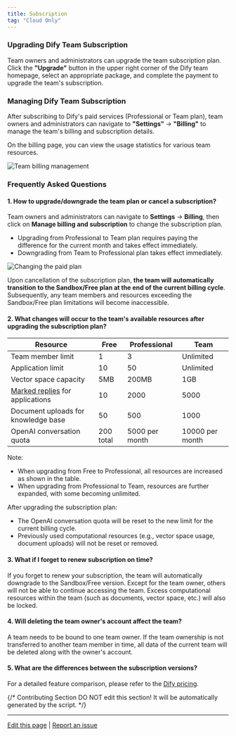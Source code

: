 ```yaml
---
title: Subscription
tag: "Cloud Only"
---
```



### Upgrading Dify Team Subscription

Team owners and administrators can upgrade the team subscription plan. Click the **"Upgrade"** button in the upper right corner of the Dify team homepage, select an appropriate package, and complete the payment to upgrade the team's subscription.

### Managing Dify Team Subscription

After subscribing to Dify's paid services (Professional or Team plan), team owners and administrators can navigate to **"Settings"** → **"Billing"** to manage the team's billing and subscription details.

On the billing page, you can view the usage statistics for various team resources.

![Team billing management](https://assets-docs.dify.ai/dify-enterprise-mintlify/en/guides/management/07eb0d03a33e2e01df44dbf3cf241f14.png)

### Frequently Asked Questions

#### 1. How to upgrade/downgrade the team plan or cancel a subscription?

Team owners and administrators can navigate to **Settings** → **Billing**, then click on **Manage billing and subscription** to change the subscription plan.

* Upgrading from Professional to Team plan requires paying the difference for the current month and takes effect immediately.
* Downgrading from Team to Professional plan takes effect immediately.

![Changing the paid plan](https://assets-docs.dify.ai/dify-enterprise-mintlify/en/guides/management/c572ba8806b41eb6564fc658d3d8124b.jpeg)

Upon cancellation of the subscription plan, **the team will automatically transition to the Sandbox/Free plan at the end of the current billing cycle**. Subsequently, any team members and resources exceeding the Sandbox/Free plan limitations will become inaccessible.

#### 2. What changes will occur to the team's available resources after upgrading the subscription plan?

<table>
  <thead>
    <tr>
      <th>Resource</th>
      <th>Free</th>
      <th>Professional</th>
      <th>Team</th>
    </tr>
  </thead>
  <tbody>
    <tr>
      <td>Team member limit</td>
      <td>1</td>
      <td>3</td>
      <td>Unlimited</td>
    </tr>
    <tr>
      <td>Application limit</td>
      <td>10</td>
      <td>50</td>
      <td>Unlimited</td>
    </tr>
    <tr>
      <td>Vector space capacity</td>
      <td>5MB</td>
      <td>200MB</td>
      <td>1GB</td>
    </tr>
    <tr>
      <td><a href="/en/guides/annotation/logs">Marked replies</a> for applications</td>
      <td>10</td>
      <td>2000</td>
      <td>5000</td>
    </tr>
    <tr>
      <td>Document uploads for knowledge base</td>
      <td>50</td>
      <td>500</td>
      <td>1000</td>
    </tr>
    <tr>
      <td>OpenAI conversation quota</td>
      <td>200 total</td>
      <td>5000 per month</td>
      <td>10000 per month</td>
    </tr>
  </tbody>
</table>
Note:

* When upgrading from Free to Professional, all resources are increased as shown in the table.
* When upgrading from Professional to Team, resources are further expanded, with some becoming unlimited.

After upgrading the subscription plan:

* The OpenAI conversation quota will be reset to the new limit for the current billing cycle.
* Previously used computational resources (e.g., vector space usage, document uploads) will not be reset or removed.

#### 3. What if I forget to renew subscription on time?

If you forget to renew your subscription, the team will automatically downgrade to the Sandbox/Free version. Except for the team owner, others will not be able to continue accessing the team. Excess computational resources within the team (such as documents, vector space, etc.) will also be locked.

#### 4. Will deleting the team owner's account affect the team?

A team needs to be bound to one team owner. If the team ownership is not transferred to another team member in time, all data of the current team will be deleted along with the owner's account.

#### 5. What are the differences between the subscription versions?

For a detailed feature comparison, please refer to the [Dify pricing](https://dify.ai/pricing).

{/*
Contributing Section
DO NOT edit this section!
It will be automatically generated by the script.
*/}

---

[Edit this page](https://github.com/langgenius/dify-docs/edit/main/en/documentation/pages/workspace/subscription-management.mdx) | [Report an issue](https://github.com/langgenius/dify-docs/issues/new?template=docs.yml)

